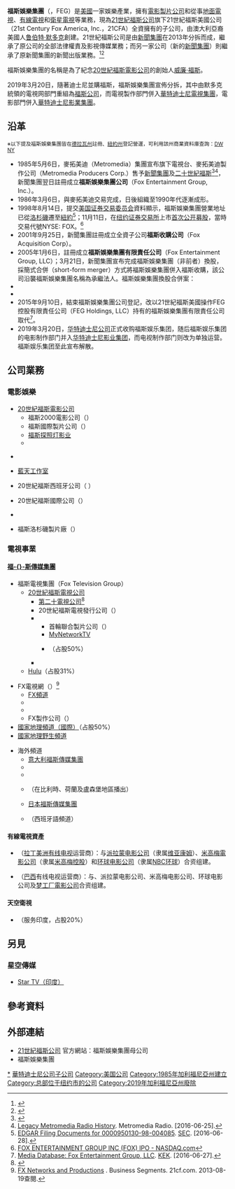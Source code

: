 {{noteTA
|G1=Show
|G2=TV
|G3=Movie
|G4=USState
|1=zh-cn:鲁伯特·默多克; zh-tw:魯柏·梅鐸; zh-hk:魯珀特·梅鐸;
}}
{{不是|福斯集团|福斯公司}}
{{Infobox company
| name = 福斯娛樂集團
| name_en = Fox Entertainment Group
| logo = [[File:Feg_logo.jpg|153px]]
 [[File:Feg_logo-1.jpg|153px]]
| caption = 上：福斯娛樂集團標誌<br />下：該公司文件用標誌
| type = 事業群
| foundation = {{start date and age|1985|5|7}}<ref>{{Cite web |url=https://icis.corp.delaware.gov/Ecorp/EntitySearch/NameSearch.aspx |title=Division of Corporations - General Information Name Search |accessdate=2016-06-24 |archive-date=2016-09-20 |archive-url=https://web.archive.org/web/20160920145319/https://icis.corp.delaware.gov/Ecorp/EntitySearch/NameSearch.aspx |dead-url=no }}</ref>
| defunct = {{End date and age|2019|3|19}}
| location = {{USA}}[[紐約市|紐約市]]<ref name=cjl>{{cite news| first =| last =| authorlink =| author =David Barron | title =Craig James files suit against Fox Sports| trans_title =| url =http://blog.chron.com/sportsupdate/2015/08/craig-james-files-suit-against-fox-sports/| format =| newspaper =| location =| publisher =Chron.com ([[Houston_Chronicle|Houston Chronicle]])| agency =| id =| page =| date =August 3, 2015| accessdate =| language =| quote = [http://blog.chron.com/sportsupdate/files/2015/08/Craig-James-Lawsuit.pdf Craig James Lawsuit] | archiveurl =| archivedate =}}{{rp|9}}</ref><!--[[加利福尼亞州|加利福尼亞州]]<br />[[洛杉磯市|洛杉磯市]]{{Link-en|世紀城|Century City, Los Angeles}}{{Link-en|福斯廣場|Fox Plaza (Los Angeles)}}-->
| area_served = 全球
| industry = 電影、電視
| products = 電影、電視節目
| revenue = {{profit}}132.8億美元<small>（2004年）</small>
| operating_income = {{profit}}29億美元<small>（2004年）</small>
| net_income = {{profit}}18.5億美元<small>（2004年）</small>
| parent = FEG控股
| subsid = 
| num_employees = 12,500人<small>（2004年）</small>
| successor = [[華特迪士尼影業集團|華特迪士尼影業集團]]
| fate = 併入迪士尼公司后解散<br>其中电影制作部门并入[[华特迪士尼影业集团|华特迪士尼影业集团]]<br>电视制作部门并入[[福斯公司|福斯公司]]
}}

'''福斯娛樂集團'''（{{lang-en|Fox Entertainment Group}}，FEG）是[[美國|美國]]一家娛樂產業，擁有[[電影|電影]][[製片公司|製片公司]]和從事[[地面電視|地面電視]]、[[有線電視|有線電視]]和[[衛星電視|衛星電視]]等業務，現為[[21世紀福斯公司|21世紀福斯公司]]旗下21世紀福斯美國公司（21st Century Fox America, Inc.，21CFA）全資擁有的子公司{{r|cjl}}，由澳大利亞裔美國人[[鲁伯特·默多克|鲁伯特·默多克]]創建。21世紀福斯公司是由[[新聞集團_(1979-2013)|新聞集團]]在2013年分拆而成，繼承了原公司的全部法律權責及影視傳媒業務；而另一家公司（新的[[新聞集團|新聞集團]]）則繼承了原新聞集團的新聞出版業務。<ref name=bbcn-split>{{cite news|title=News Corp confirms plan to split the media giant|url=http://www.bbc.co.uk/news/business-18621949|publisher=[[BBC_News|BBC News]]|accessdate=2012-06-28|date=2012-06-28|archive-date=2012-06-29|archive-url=https://web.archive.org/web/20120629122826/http://www.bbc.co.uk/news/business-18621949|dead-url=no}}</ref><ref name=bb-newscorpbreakup>{{cite web|title=News Corp. Will Use Fox Name as Breakup Proceeds|url=http://www.bloomberg.com/news/2012-12-03/news-corp-moves-ahead-with-split-gives-names-for-new-companies.html|publisher=[[彭博社|彭博社]]|accessdate=2012-12-03}}</ref>

福斯娛樂集團的名稱是為了紀念[[20世纪福斯|20世紀福斯電影公司]]的創始人[[威廉·福斯_(制片人)|威廉·福斯]]。

2019年3月20日，隨著迪士尼並購福斯，福斯娛樂集團宣佈分拆，其中由默多克統領的電視网部門重組為[[福斯公司|福斯公司]]，而電視製作部門併入[[华特迪士尼电视|華特迪士尼電視集團]]，電影部門併入[[華特迪士尼影業集團|華特迪士尼影業集團]]。

== 沿革 ==
<div class="notice metadata"  id="spoiler"><small>※以下提及福斯娛樂集團皆在[[德拉瓦州|德拉瓦州]]註冊、[[紐約州|紐約州]]登記營運，可利用該州商業資料庫查詢：[https://icis.corp.delaware.gov/Ecorp/EntitySearch/NameSearch.aspx DW] {{Wayback|url=https://icis.corp.delaware.gov/Ecorp/EntitySearch/NameSearch.aspx |date=20160920145319 }}[http://www.dos.ny.gov/corps/bus_entity_search.html NY]</small></div>
*1985年5月6日，麥拓美迪（Metromedia）集團宣布旗下電視台、麥拓美迪製作公司（Metromedia Producers Corp.）售予[[新闻集团_(1979－2013年)|新聞集團]]及[[二十世紀福斯|二十世紀福斯]]<ref name=mm>{{cite news| first =| last =| authorlink =| author =Cole, Robert J | title =Murdoch to buy & TV stations; cost $2 billion| trans_title =| url =http://www.nytimes.com/1985/05/07/business/murdoch-to-buy-tv-stations-cost-2-billion.html?pagewanted=all| format =| newspaper =| location =| publisher =[[The_New_York_Times|The New York Times]]| agency =| id =| page =| date =May 7, 1985| accessdate =| language =| quote =  | archiveurl =| archivedate =}}</ref><ref>[http://www.metromediaradio.net/online-jazz-music-metromedia-radio/wnew-1130-am-legacy-history/ Legacy Metromedia Radio History]. Metromedia Radio. [2016-06-25].</ref>，新聞集團翌日註冊成立'''福斯娛樂集團公司'''（Fox Entertainment Group, Inc.）。
*1986年3月6日，與麥拓美迪交易完成，日後組織至1990年代逐漸成形。
*1998年8月14日，提交[[美国证券交易委员会|美国证券交易委员会]]資料顯示，福斯娛樂集團營業地址已從[[洛杉磯|洛杉磯]]遷至[[紐約|紐約]]<ref>[https://www.sec.gov/Archives/edgar/data/1068002/0000950130-98-004085-index.html EDGAR Filing Documents for 0000950130-98-004085]. [[美国证券交易委员会|SEC]]. [2016-06-28].</ref>；11月11日，在[[纽约证券交易所|纽约证券交易所]]上市[[首次公开募股|首次公开募股]]，當時交易代號NYSE: FOX。<ref>[http://www.nasdaq.com/markets/ipos/company/9421-4766 FOX ENTERTAINMENT GROUP INC (FOX) IPO - NASDAQ.com]</ref>
*2001年9月25日，新聞集團註冊成立全資子公司'''福斯收購公司'''（Fox Acquisition Corp）。
*2005年1月6日，註冊成立'''福斯娛樂集團有限責任公司'''（Fox Entertainment Group, LLC）；3月21日，新聞集團宣布完成福斯娛樂集團（非前者）換股，採簡式合併（short-form merger）方式將福斯娛樂集團併入福斯收購，該公司沿襲福斯娛樂集團名稱為承繼法人。<ref>福斯娛樂集團換股合併案：
*{{cite news| first =| last =| authorlink =| author =| title =Current Report| trans_title =| url =http://investor.21cf.com/secfiling.cfm?filingID=950172-05-877| format =| newspaper =| location =| publisher =[[新闻集团_(1979－2013年)|News Corporation]]| agency =| id =| page =| date =March 21, 2005| accessdate =| language =| quote =| archiveurl =https://web.archive.org/web/20160811222728/http://investor.21cf.com/secfiling.cfm?filingID=950172-05-877| archivedate =2016-08-11| dead-url =yes}}
*{{cite news| first =| last =| authorlink =| author =| title =Fox Entertainment Group, Inc.| trans_title =| url =http://investor.21cf.com/secfiling.cfm?filingid=950172-05-884| format =| newspaper =| location =| publisher =News Corporation| agency =| id =| page =| date =March 21, 2005| accessdate =| language =| quote =| archiveurl =https://web.archive.org/web/20160811134938/http://investor.21cf.com/secfiling.cfm?filingid=950172-05-884| archivedate =2016-08-11| dead-url =yes}}</ref>
*2015年9月10日，結束福斯娛樂集團公司登記，改以21世紀福斯美國操作FEG控股有限責任公司（FEG Holdings, LLC）持有的福斯娛樂集團有限責任公司取代<ref>[https://www.kek-online.de/medienkonzentration/mediendatenbank/#/profile/shareholder/kek-2929 Media Database: Fox Entertainment Group, LLC]. [[德國媒體集中委員會|KEK]]. [2016-06-27].</ref>。
*2019年3月20日，[[华特迪士尼公司|华特迪士尼公司]]正式收购福斯娱乐集团，随后福斯娱乐集团的电影制作部门并入[[华特迪士尼影业集团|华特迪士尼影业集团]]，而电视制作部门则改为单独运营。福斯娱乐集团至此宣布解散。

== 公司業務 ==
=== 電影娛樂 ===
{{div col||cols=3}}
* [[20世紀福斯|20世紀福斯電影公司]]
** 福斯2000電影公司（{{lang|en|Fox 2000 Pictures}}）
** 福斯國際製片公司（{{lang|en|Fox International Productions}}）
** [[福斯探照灯影业|福斯探照灯影业]]
** {{Link-en|20世紀福斯動畫公司|20th Century Fox Animation}}

* {{Link-en|20世紀福斯家庭娛樂公司|20th Century Fox Home Entertainment}}

* [[藍天工作室|藍天工作室]]

* 20世紀福斯西班牙公司（{{lang|en|20th Century Fox}} {{lang|es|Español}}）

* 20世紀福斯國際公司（{{lang|en|20th Century Fox International}}）

* {{Link-en|福斯澳大利亞製片廠|Fox Studios Australia}}

* 福斯洛杉磯製片廠（{{lang|en|Fox Studios LA}}）
{{div col end}}

=== 電視事業 ===
==== [[福斯傳媒集團|福-{}-斯傳媒集團]] ====
{{div col||cols=3}}
*福斯電視集團（Fox Television Group）
** [[20世紀福斯電視公司|20世紀福斯電視公司]]
*** [[第二十電視公司|第二十電視公司]]<ref>{{cite news |last=James |first=Meg |title=Fox's Dana Walden, Gary Newman receive bigger TV portfolio |url=http://articles.latimes.com/2013/jul/08/entertainment/la-et-ct-21st-century-fox-television-dana-walden-gary-newman-20130708 |accessdate=2013-08-19 |newspaper=洛杉磯時報 |date=2013-06-08 |archive-date=2013-10-29 |archive-url=https://web.archive.org/web/20131029192502/http://articles.latimes.com/2013/jul/08/entertainment/la-et-ct-21st-century-fox-television-dana-walden-gary-newman-20130708 |dead-url=no }}</ref>
*** 20世紀福斯電視發行公司（{{lang|en|Twentieth Century Fox Television Distribution, digital licensing}}）
*** {{Link-en|福斯電視工作室|Fox Television Studios}}
**** 首輪聯合製片公司（{{lang|en|first-run syndication production}}）
**** [[MyNetworkTV|MyNetworkTV]]
**** {{Link-en|Movies!|Movies!}}（占股50%）
*** {{Link-en|福斯21製片公司|Fox 21 (production company)}}
** [[Hulu|Hulu]]（占股31%） 

*FX電視網（{{lang|en|FX Networks}}）<ref>[http://www.21cf.com/Business_Segments/Cable_Network_Programming/FX_Networks/ FX Networks and Productions] {{Wayback|url=http://www.21cf.com/Business_Segments/Cable_Network_Programming/FX_Networks/ |date=20160316002641 }}. Business Segments. 21cf.com. 2013-08-19查閱.</ref>
** [[FX_(电视频道)|FX頻道]]
** {{Link-en|FXX頻道|FXX}}
** {{Link-en|FX電影頻道|FX Movie Channel}}
** FX製作公司（{{lang|en|FX Productions}}）
* [[國家地理頻道|國家地理頻道（國際）]]（占股50%）
* [[國家地理野生頻道|國家地理野生頻道]]

* 海外頻道
** [[意大利福斯傳媒集團|意大利福斯傳媒集團]]
** {{Link-en|葡萄牙福斯傳媒集團|Fox Networks Group Portugal}}
** {{Link-en|菲律賓福斯傳媒集團|Fox Networks Group Philippines}}
** {{Link-en|比荷盧福斯傳媒集團|Fox Networks Group Benelux}}（在比利時、荷蘭及盧森堡地區播出）
** [[日本福斯傳媒集團|日本福斯傳媒集團]]
** {{Link-en|哥倫比亞福斯頻道|Fox Telecolombia}}（西班牙語頻道）
{{div col end}}

==== 有線電視資產 ====
* {{lang|en|LAPTV}}（[[拉丁美洲|拉丁美洲]][[有线电视|有线电视]]运营商）：与[[派拉蒙电影公司|派拉蒙电影公司]]（隶属[[维亚康姆|维亚康姆]]）、[[米高梅電影公司|米高梅電影公司]]（隶属[[米高梅控股公司|米高梅控股]]）和[[環球電影|环球电影公司]]（隶属[[NBC环球|NBC环球]]）合资组建。

* {{lang|en|Telecine}}（[[巴西|巴西]]有线电视运营商）：与{{Link-en|Globosat|Globosat}}、派拉蒙电影公司、米高梅电影公司、环球电影公司及[[梦工厂電影公司|梦工厂電影公司]]合资组建。

==== 天空衛視 ====
* {{Link-en|塔塔天空卫视|Tata Sky}}（服务印度，占股20%）

==另見==
=== 星空傳媒 ===
*[[星空傳媒_(印度)|Star TV（印度）]]

== 參考資料 ==
{{Reflist|2}}

== 外部連結 ==
* [http://www.21cf.com/ 21世紀福斯公司] {{Wayback|url=http://www.21cf.com/ |date=20150610195102 }}官方網站{{en}}：福斯娛樂集團母公司
* 福斯娛樂集團{{deadlink|url=http://www.newscorp.com/feg/index.html}}

{{迪士尼}}
{{福斯娛樂集團}}

{{Portal bar|美國|文化|迪士尼|電影|加利福尼亞州|動漫|音樂|企業}}

[[Category:華特迪士尼影業集團|*]]
[[Category:華特迪士尼公司子公司|]]
[[Category:美国公司|Category:美国公司]]
[[Category:1985年加利福尼亞州建立|Category:1985年加利福尼亞州建立]]
[[Category:总部位于纽约市的公司|Category:总部位于纽约市的公司]]
[[Category:2019年加利福尼亞州廢除|Category:2019年加利福尼亞州廢除]]
